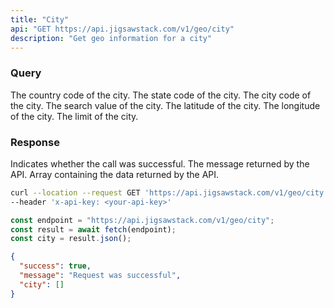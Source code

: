 ```yaml
---
title: "City"
api: "GET https://api.jigsawstack.com/v1/geo/city"
description: "Get geo information for a city"
---
```


### Query

<ParamField query="country_code" type="string">
  The country code of the city.
</ParamField>

<ParamField query="state_code" type="string">
  The state code of the city.
</ParamField>

<ParamField query="city_code" type="string">
  The city code of the city.
</ParamField>

<ParamField query="search_value" type="string">
  The search value of the city.
</ParamField>

<ParamField query="lat" type="string">
  The latitude of the city.
</ParamField>

<ParamField query="lng" type="string">
  The longitude of the city.
</ParamField>

<ParamField query="limit" type="string" default="10">
  The limit of the city.
</ParamField>

<Snippet file="header.mdx" />

### Response

<ResponseField name="success" type="boolean">
  Indicates whether the call was successful.
</ResponseField>

<ResponseField name="message" type="string">
  The message returned by the API.
</ResponseField>

<ResponseField name="data" type="JSON">
  Array containing the data returned by the API.
</ResponseField>

<RequestExample>

```bash cURL
curl --location --request GET 'https://api.jigsawstack.com/v1/geo/city' \
--header 'x-api-key: <your-api-key>'
```

```javascript Node.js
const endpoint = "https://api.jigsawstack.com/v1/geo/city";
const result = await fetch(endpoint);
const city = result.json();
```

</RequestExample>

<ResponseExample>

```json Response
{
  "success": true,
  "message": "Request was successful",
  "city": []
}
```

</ResponseExample>
